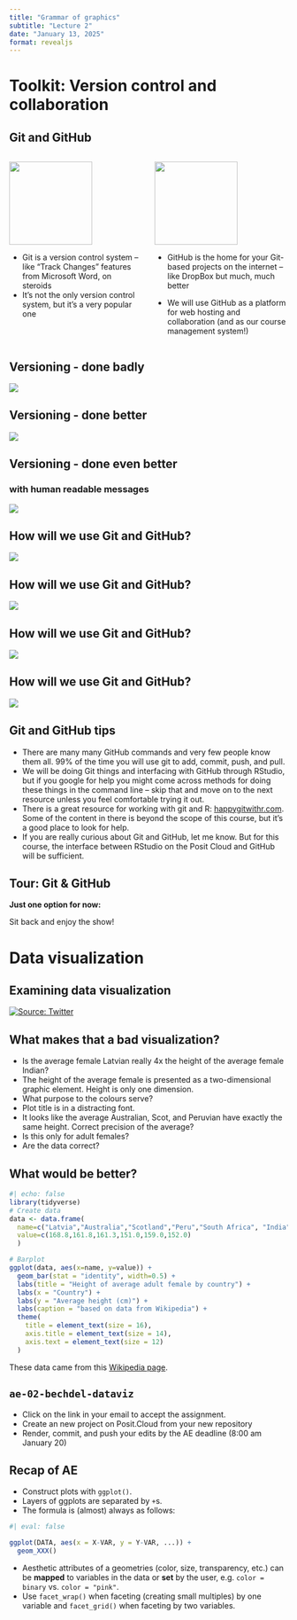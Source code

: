 ```yaml
---
title: "Grammar of graphics"
subtitle: "Lecture 2"
date: "January 13, 2025"
format: revealjs
---
```


# Toolkit: Version control and collaboration

## Git and GitHub {.smaller}

::::: columns
::: {.column width="50%"}
![](images/git-logo.png){fig-alt="Git logo" fig-align="center" width="150"}

-   Git is a version control system -- like "Track Changes" features from Microsoft Word, on steroids
-   It's not the only version control system, but it's a very popular one
:::

::: {.column width="50%"}
![](images/github-logo.png){fig-alt="GitHub logo" fig-align="center" width="150"}

-   GitHub is the home for your Git-based projects on the internet -- like DropBox but much, much better

-   We will use GitHub as a platform for web hosting and collaboration (and as our course management system!)
:::
:::::

## Versioning - done badly

![](images/phd_comics_vc.gif){fig-align="center"}

## Versioning - done better

![](images/lego-steps.png){fig-align="center"}

## Versioning - done even better

### with human readable messages

![](images/lego-steps-commit-messages.png){fig-align="center"}

## How will we use Git and GitHub?

![](images/whole-game-01.png){fig-align="center"}

## How will we use Git and GitHub?

![](images/whole-game-02.png){fig-align="center"}

## How will we use Git and GitHub?

![](images/whole-game-03.png){fig-align="center"}

## How will we use Git and GitHub?

![](images/whole-game-04.png){fig-align="center"}

## Git and GitHub tips {.smaller}

::: incremental
-   There are many many GitHub commands and very few people know them all. 99% of the time you will use git to add, commit, push, and pull.
-   We will be doing Git things and interfacing with GitHub through RStudio, but if you google for help you might come across methods for doing these things in the command line -- skip that and move on to the next resource unless you feel comfortable trying it out.
-   There is a great resource for working with git and R: [happygitwithr.com](http://happygitwithr.com/). Some of the content in there is beyond the scope of this course, but it's a good place to look for help.
-   If you are really curious about Git and GitHub, let me know. But for this course, the interface between RStudio on the Posit Cloud and GitHub will be sufficient.
:::

## Tour: Git & GitHub

::: demo
**Just one option for now:**

Sit back and enjoy the show!
:::

# Data visualization

## Examining data visualization

[![Source: Twitter](images/female-heights.png)](https://twitter.com/reina_sabah/status/1291509085855260672)

## What makes that a bad visualization? {.smaller}

::: incremental
-   Is the average female Latvian really 4x the height of the average female Indian?
-   The height of the average female is presented as a two-dimensional graphic element. Height is only one dimension.
-   What purpose to the colours serve?
-   Plot title is in a distracting font.
-   It looks like the average Australian, Scot, and Peruvian have exactly the same height. Correct precision of the average?
-   Is this only for adult females?
-   Are the data correct?
:::

## What would be better? {.smaller}

```r
#| echo: false
library(tidyverse)
# Create data
data <- data.frame(
  name=c("Latvia","Australia","Scotland","Peru","South Africa", "India") ,  
  value=c(168.8,161.8,161.3,151.0,159.0,152.0)
  )

# Barplot
ggplot(data, aes(x=name, y=value)) + 
  geom_bar(stat = "identity", width=0.5) + 
  labs(title = "Height of average adult female by country") +
  labs(x = "Country") + 
  labs(y = "Average height (cm)") +
  labs(caption = "based on data from Wikipedia") +
  theme(
    title = element_text(size = 16),
    axis.title = element_text(size = 14),
    axis.text = element_text(size = 12)
  )

```

These data came from this [Wikipedia page](https://w.wiki/3hVH).

## `ae-02-bechdel-dataviz` {.smaller}

::: appex
-   Click on the link in your email to accept the assignment.
-   Create an new project on Posit.Cloud from your new repository
-   Render, commit, and push your edits by the AE deadline (8:00 am January 20)
:::

## Recap of AE {.smaller}

-   Construct plots with `ggplot()`.
-   Layers of ggplots are separated by `+`s.
-   The formula is (almost) always as follows:

```r
#| eval: false

ggplot(DATA, aes(x = X-VAR, y = Y-VAR, ...)) +
  geom_XXX()
```

-   Aesthetic attributes of a geometries (color, size, transparency, etc.) can be **mapped** to variables in the data or **set** by the user, e.g. `color = binary` vs. `color = "pink"`.
-   Use `facet_wrap()` when faceting (creating small multiples) by one variable and `facet_grid()` when faceting by two variables.
